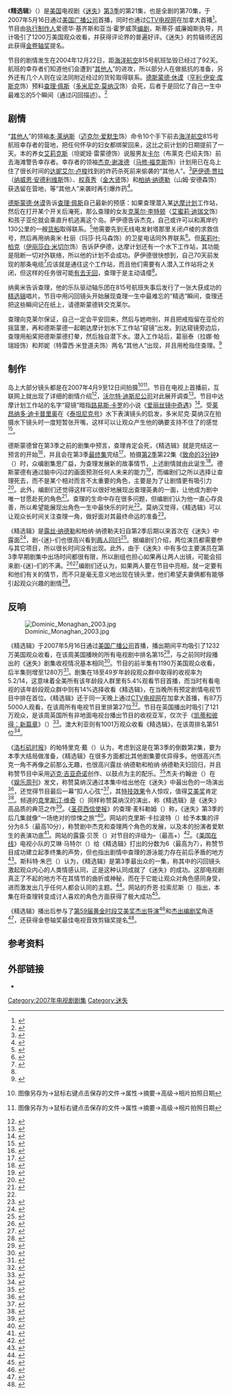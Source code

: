 {{noteTA
|G1=TV
|1=zh-cn:迷失;zh-tw:LOST檔案;zh-hk:迷;
|2=zh-cn:幸存者;zh-hant:倖存者;
}}
{{Infobox television episode
| Title = 精选辑
| Series = [[迷失|迷失]]
| Image =
| Caption = 
| Season = 3
| Episode = 21
| Guests = [[坦妮娅·雷蒙德|坦妮娅·雷蒙德]]饰[[艾莉克斯·卢梭|艾莉克斯]]<br />[[布莱克·巴绍夫|布莱克·巴绍夫]]饰卡尔<br />[[内斯特·卡博内尔|内斯特·卡博内尔]]饰[[理查德·阿尔珀特_(迷失)|理查德·阿尔珀特]]<br />[[米拉·福兰|米拉·福兰]]饰[[达妮艾尔·卢梭|达妮艾尔·卢梭]]<br />[[布莱恩·古德曼|布莱恩·古德曼]]饰瑞安·普赖斯<br />[[玛莎·托马森|玛莎·托马森]]饰纳奥米·杜丽<br />[[尼尔·霍普金斯|尼尔·霍普金斯]]饰利亚姆·佩斯<br />约翰·亨利·卡纳万饰西蒙·佩斯<br />[[L·斯科特·卡德维尔|L·斯科特·卡德维尔]]饰[[露丝·韩德森|露丝·纳德勒]]<br />[[山姆·安德森|山姆·安德森]]饰[[柏纳·纳德勒|柏纳·纳德勒]]<br />[[安德里亚·加布里埃尔|安德里亚·加布里埃尔]]饰纳迪亚·贾赞<br />[[拉娜·帕瑞娅|拉娜·帕瑞娅]]饰葛丽泰<br />[[杰里米·沙达|杰里米·沙达]]饰少年时的[[查理·佩斯|查理·佩斯]]<br />[[扎克·沙达|扎克·沙达]]饰少年时的利亚姆·佩斯<br />[[特雷西·米登道夫|特雷西·米登道夫]]饰邦妮<br />约书亚·汉考克饰罗德里克
| Writer = [[爱德华·基齐斯|爱德华·基齐斯]]<br />[[亚当·霍罗威茨|亚当·霍罗威茨]]
| Director = 斯蒂芬·威廉姆斯
| Production = 321
| Airdate = 2007年5月16日
| Prev = [[幕后高人|幕后高人]]
| Next = [[透过窥镜|透过窥镜]]
| Episode list = [[迷失_(第三季)|《迷失》（第3季）]]<br />[[迷失剧集列表|《迷失》剧集列表]]
}}
《'''精选辑'''》（{{lang-en|''Greatest Hits''}}）是[[美国电视|美国]]电视剧《[[迷失|迷失]]》[[迷失_(第三季)|第3季]]的第21集，也是全剧的第70集，于2007年5月16日通过[[美国广播公司|美国广播公司]]首播，同时也通过[[CTV电视网|CTV电视网]]在加拿大首播<ref>{{cite web | date = 2007-04-20 | work = ''ABC Medianet'' | url = http://www.abcmedianet.com/primeschedule/ABCGRIDS_APRIL23_MAY20.xls | title = Primetime Program April 23 – May 20 Excel Grids Schedule | archivedate = 2012-09-16 | accessdate = 2012-09-16 | archiveurl = https://web.archive.org/web/20120916212355/http://www.abcmedianet.com/primeschedule/ABCGRIDS_APRIL23_MAY20.xls | deadurl = yes | format = XLS}}</ref>。节目由[[执行制作人|执行制作人]]爱德华·基齐斯和亚当·霍罗威茨[[编剧|编剧]]，斯蒂芬·威廉姆斯执导，共计吸引了1200万美国观众收看，并获得评论界的普遍好评。《迷失》的剪辑师还因此获得[[金卷轴奖|金卷轴奖]]提名。

节目的剧情发生在2004年12月22日，距[[海洋航空|海洋航空]]815号航班坠毁已经过了92天。航班的幸存者们知道他们会遭到“[[迷失角色列表|其他人]]”的进攻，所以部分人在做抵抗的准备，另外还有几个人则在设法同附近经过的货轮取得联系。[[德斯蒙德·休谟|德斯蒙德·休谟]]（[[亨利·伊安·库斯克|亨利·伊安·库斯克]]饰）预料[[查理·佩斯|查理·佩斯]]（[[多米尼克·莫纳汉|多米尼克·莫纳汉]]饰）会死，后者于是回忆了自己一生中最难忘的5个瞬间（通过闪回描述）。<ref>{{cite web | title = "Greatest Hits": Season 3, Episode 321 | url = http://abc.go.com/primetime/lost/index?pn=recaps#t=38132&d=40700 | publisher = ''ABC'' | deadurl = yes | archiveurl = https://web.archive.org/web/20090616043235/http://abc.go.com/primetime/lost/index?pn=recaps#t=38132&d=40700 | date = 2007-05-17 | accessdate = 2009-06-16 | archivedate = 2009-06-16}}</ref>

== 剧情 ==
“[[迷失角色列表|其他人]]”的领袖[[本杰明·莱纳斯|本·莱纳斯]]（[[迈克尔·爱默生|迈克尔·爱默生]]饰）命令10个手下前去[[海洋航空|海洋航空]]815号航班幸存者的营地，把任何怀孕的妇女都绑架回来，这比之前计划的日期提前了一天。本的养女[[艾莉克斯·卢梭|艾莉克斯]]（坦妮娅·雷蒙德饰）说服男友[[迷失角色列表|卡尔]]（布莱克·巴绍夫饰）前去海滩警告幸存者。幸存者的领袖[[杰克·谢泼德|杰克·谢泼德]]（[[马修·福克斯|马修·福克斯]]饰）计划用已在岛上住了很长时间的[[达妮艾尔·卢梭|达妮艾尔·卢梭]]找到的炸药杀死前来偷袭的“其他人”。<ref>{{cite episode | credits = [[戴蒙·林道夫|Lindelof, Damon]] (writer) & Cuse, Carlton (writer) & Laneuville, Eric (director) | title = The Brig | series = ''Lost'' | serieslink = 迷失 | network = [[美国广播公司|ABC]] | number = [[迷失剧集列表|19]] | season = [[迷失_(第三季)|3]] | airdate = 2007-05-02}}</ref>[[萨伊德·贾拉|萨伊德·贾拉]]（[[纳威恩·安德利维斯|纳威恩·安德利维斯]]饰）、[[权真秀|权真秀]]（[[金大贤|金大贤]]饰）和[[柏纳·纳德勒|柏纳·纳德勒]]（山姆·安德森饰）获选留在营地，等“其他人”来袭时再引爆炸药<ref name="great">{{cite episode | credits = Kitsis, Edward (writer) & Horowitz, Adam (writer) & Williams, Stephen (director) | title = Greatest Hits | series = ''Lost'' | network = ABC | number = 21 | season = 3 }}</ref>。

[[德斯蒙德·休谟|德斯蒙德·休谟]]告诉[[查理·佩斯|查理·佩斯]]自己最新的预感：如果查理潜入某[[达摩计划|达摩计划]]工作站，然后在打开某个开关后淹死，那么查理的女友[[克莱尔·李特顿|克莱尔·李特顿]]（[[艾蜜莉·迪瑞文|艾蜜莉·迪瑞文]]饰）和孩子亚伦就会乘直升机逃离这个岛。萨伊德告诉杰克，自己或许可以和离岸约130公里的一艘[[货船|货船]]取得联系。<ref>{{cite episode | credits = Kitsis, Edward (writer) & Horowitz, Adam & Toye, Frederick E. (director) | title = D.O.C. | series = ''Lost'' | network = ABC | number = 18 | season = 3 | airdate = 2007-04-25}}</ref>他需要先到无线电发射塔那里关闭卢棱的求救信号，然后再用纳奥米·杜丽（玛莎·托马森饰）的卫星电话同外界联系<ref>{{cite episode | credits = Goddard, Drew (writer), Sarnoff, Elizabeth (writer) & Roth, Bobby (director). | title = The Man Behind the Curtain | series = ''Lost'' | network = ABC | number = 20 | season = 3 | airdate = 2007-05-09}}</ref>。但[[茱莉叶·柏克|茱莉叶·柏克]]（[[伊丽莎白·米切尔|伊丽莎白·米切尔]]饰）告诉萨伊德，达摩计划还有一个水下工作站，其功能是阻断一切对外联络，所以他的计划不会成功。萨伊德很快想到，自己70天前发现的那条电缆<ref>{{cite episode | credits = Fury, David (writer) & Yaitanes, Greg (director) | title = Solitary  | series = ''Lost'' | network = ABC | number = 9 | season = [[迷失_(第一季)|1]] | airdate = 2004-11-17}}</ref>应该就是通往这个工作站，而且他们需要有人潜入工作站将之关闭，但这样的任务很可能[[自杀攻击|有去无回]]，查理于是主动请缨<ref name="great" />。

纳奥米告诉查理，他的乐队驱动轴乐团在815号航班失事后发行了一张大获成功的[[精选辑|精选辑]]唱片。节目中用闪回镜头开始展现查理一生中最难忘的“精选”瞬间，查理还把这些瞬间记在纸上，请德斯蒙德转交克莱尔。
{{Quotation|
* 第一次听到电台播放自己乐队的成名曲。
* 爸爸教他游泳。
* 哥哥利亚姆把爷爷德克斯托·斯特拉顿（{{lang|en|Dextor Stratton}}）刻有姓名首字母缩写的戒指送给他作为圣诞礼物，驱动轴乐团的名字就是因此而来。
* 他救了一个遭到抢劫的女人（他并不知道这个女人就是萨伊德的前女友纳迪亚），其他人称赞他是英雄。
* 815航班失事当晚，他结识克莱尔的那一刻。<ref name="great" />|查理列出自己最难忘的“精选”时刻}}

查理向克莱尔保证，自己一定会平安回来，然后与她吻别，并且把戒指留在亚伦的摇篮里，再和德斯蒙德一起朝达摩计划水下工作站“窥镜”出发。到达窥镜旁边后，查理用船桨把德斯蒙德打晕，然后独自潜下水。潜入工作站后，葛丽泰（拉娜·帕瑞娅饰）和邦妮（特雷西·米登道夫饰）两名“其他人”出现，并且用枪指住查理。<ref>{{cite episode | credits = Cuse, Carlton (writer) & Lindelof, Damon (writer) & [[傑克·本德|Bender, Jack]] (director) | title = Through the Looking Glass | series = ''Lost'' | network = ABC | number = 22 | season = 3}}</ref>

== 制作 ==
岛上大部分镜头都是在2007年4月9至12日间拍摄<ref>{{cite web | author = Perez, Mario | date = 2007-04-09 | url = http://gallery.lost-media.com/displayimage.php?pid=102661&fullsize=1 | title = Mira Furlan Guest Stars in "Greatest Hits" | work = ''ABC Medianet'' | accessdate = 2012-10-02 | archivedate = 2012-10-02 | format = JPG | deadurl = yes | archiveurl = https://web.archive.org/web/20121002102952/http://gallery.lost-media.com/displayimage.php?pid=102661&fullsize=1}}图像另存为→鼠标右键点击保存的文件→属性→摘要→高级→相片拍照日期</ref><ref>{{cite web | author = Perez, Mario | date = 2007-04-12 | url = http://gallery.lost-media.com/displayimage.php?pid=99738&fullsize=1 | title = Dominic Monaghan Stars in "Greatest Hits" | work = ''ABC Medianet'' | accessdate = 2015-07-13 | archivedate = 2015-07-13 | archiveurl = https://web.archive.org/web/20150713122948/http://gallery.lost-media.com/displayimage.php?pid=99738&fullsize=1 | deadurl = yes}}图像另存为→鼠标右键点击保存的文件→属性→摘要→高级→相片拍照日期</ref>。节目在电视上首播前，互联网上就出现了详细的剧情介绍<ref>{{cite web | author = Lachonis, Jon | date = 2007-05-20 | url = http://www.buddytv.com/articles/lost/lost-when-spoilers-attack-6709.aspx | title = LOST - When Spoilers Attack! | archiveurl = https://web.archive.org/web/20150713063045/http://www.buddytv.com/articles/lost/lost-when-spoilers-attack-6709.aspx | deadurl = yes | archivedate = 2015-07-13 | publisher = ''BuddyTV'' | accessdate = 2015-09-02 }}</ref>，[[沃尔特·迪斯尼公司|沃尔特·迪斯尼公司]]对此展开调查<ref>{{cite web | accessdate = 2015-09-02 | title = Ask Ausiello – Does ABC know how the rattlesnake leaked? | work = ''TV Guide'' | publisher = CBS Interactive | last = Ausiello | first = Michael | date = 2007-05-30 | archiveurl = https://web.archive.org/web/20121021172857/http://www.tvguide.com/news/does-abc-know-30727.aspx | deadurl = no | url = http://www.tvguide.com/news/does-abc-know-30727/ | archivedate = 2012-10-21}}</ref>。节目中达摩计划工作站的名字“窥镜”暗指[[路易斯·卡罗|路易斯·卡罗]]的小说《[[爱丽丝镜中奇遇|爱丽丝镜中奇遇]]》<ref>{{cite web | author1 = Lindelof, Damon | author2 = Cuse, Carlton | date = 2007-05-21 | accessdate = 2009-08-11 | deadurl = yes | archiveurl = https://web.archive.org/web/20090811055443/http://abc.go.com/primetime/lost/index?pn=podcast#t=3421 | archivedate = 2009-08-11 | url = http://abc.go.com/primetime/lost/index?pn=podcast#t=3421 | title = The Official ''Lost'' Audio Podcast | publisher = ''American Broadcasting Company''}}</ref>。受[[莱昂纳多·迪卡普里奥|莱昂纳多·迪卡普里奥]]在《[[泰坦尼克号_(1997年电影)|泰坦尼克号]]》水下表演镜头的启发，多米尼克·莫纳汉在拍摄水下镜头时一度短暂张开嘴，这样可以让观众产生他的确要支持不住了的感觉<ref name="location">{{cite video | title = ''Lost'': On Location – Greatest Hits, in ''Lost: The Complete Third Season – The Unexplored Experience'' | publisher = Buena Vista Home Entertainment | medium = DVD Featurette, disc 7 | date = 2007-12-11}}</ref>。

德斯蒙德曾在第3季之前的剧集中预言，查理肯定会死，《精选辑》就是完结这一预言的开始<ref>{{cite episode | credits = Lindelof, Damon (writer) & Goddard, Drew (writer) & Bender, Jack (director) | title = Flashes Before Your Eyes | series = ''Lost'' | network = ABC | number = 8 | season = 3}}</ref>，并且会在第3季[[透过窥镜|最终集]]完结<ref>{{cite news | last = Snierson | first = Dan | date = 2007-05-18 | title = Spotlight on Dominic Monaghan | archiveurl = https://web.archive.org/web/20150411001248/http://www.ew.com/article/2007/05/18/spotlight-dominic-monaghan | deadurl = no | url = http://www.ew.com/article/2007/05/18/spotlight-dominic-monaghan | work = ''[[娱乐周刊|Entertainment Weekly]]'' | accessdate = 2015-09-02 | archivedate = 2015-04-11}}</ref>。拍摄[[迷失_(第二季)|第2季]]第22集《[[致命的3分钟|致命的3分钟]]》（{{lang|en|''Three Minutes''}}）时，众编剧集思广益，为查理发展新的故事情节，上述剧情就由此诞生<ref>{{cite episode | credits = Kitsis, Edward (writer) & Adam Horowitz (writer) & Williams, Stephen (director) | title = Three Minutes | series = ''Lost'' | network = ABC | number = 22 | season = 2 | date= 2006-05-17}}</ref>。德斯蒙德有通过脑中闪过的画面预测任何人未来的能力<ref>{{cite web | last = Snierson | first = Dan | date = 2007-05-24 | url = http://www.ew.com/article/2007/05/24/lost-dominic-monaghan-charlies-fate | title = The Q&A: Sorry, Charlie | work = ''Entertainment Weekly'' | accessdate = 2015-09-02 | deadurl = no | archiveurl = https://web.archive.org/web/20150410224726/http://www.ew.com/article/2007/05/24/lost-dominic-monaghan-charlies-fate | archivedate = 2015-04-10}}</ref>，而编剧们之所以选择让查理死去，而不是某个相对而言不太重要的角色，主要是为了让剧情更有吸引力<ref>{{cite web | last = Ausiello | first = Michael | date = 2007-05-23 | url = http://community.tvguide.com/blog-entry/TVGuide-Editors-Blog/Ausiello-Report/Lost-Exec-Nights/800015786?start=225& | title = Ausiello Report – Lost Exec on Last Night's Big Death: "It Was Painful" | publisher = ''TV Guide'' | archiveurl = https://web.archive.org/web/20070707215534/http://community.tvguide.com/blog-entry/TVGuide-Editors-Blog/Ausiello-Report/Lost-Exec-Nights/800015786?start=225& | accessdate = 2007-07-07 | archivedate = 2007-07-07 | deadurl = yes}}</ref>。此外，编剧们还觉得这样可以很好地展现出查理英勇的一面，让他成为剧中唯一甘愿赴死的角色<ref>{{cite web | last = Veitch | first = Kristin | date = 2007-05-23 | title = Damon Lindelof Breaks 'Radio Silence' to Reveal Why Charlie Died and More | publisher = ''E!'' | accessdate = 2008-06-30 | archivedate = 2008-06-30 | deadurl = yes | archiveurl = https://web.archive.org/web/20080630083706/http://www.eonline.com/gossip/kristin/detail/index.jsp?uuid=9c9aafc1-e118-4d0c-9686-6b982fbd4e87 | url = http://www.eonline.com/gossip/kristin/detail/index.jsp?uuid=9c9aafc1-e118-4d0c-9686-6b982fbd4e87}}</ref>。查理的生命中存在很多问题，但编剧们认为他一直心存良善，所以希望能展现出角色一生中最快乐的时光<ref name="location" />。莫纳汉觉得，《精选辑》可以让观众长时间关注查理一角，做好面对其最终命运的准备<ref>{{cite web | last = Malcolm | first = Shawna | date = 2007-05-24 | url = http://www.tvguide.com/news/sorry-charlie-lost-35854.aspx | title = Sorry, Charlie: ''Lost'' Star Wanted to "Die" a Hero | work = ''TV Guide'' | publisher = CBS Interactive | accessdate = 2014-11-04 | archiveurl = https://web.archive.org/web/20141104215807/http://www.tvguide.com/news/sorry-charlie-lost-35854.aspx | archivedate = 2014-11-04 | deadurl = yes}}</ref>。

《精选辑》是[[露丝·韩德森|露丝·纳德勒]]和柏纳·纳德勒夫妇自第2季后期以来首次在《迷失》中露面<ref>{{cite episode | credits = Lindelof, Damon (writer), Cuse, Carlton (writer) & Bender, Jack (director) | title = Live Together, Die Alone | series = ''Lost'' | network = ABC | number = 24 | season = 2 | airdate = 2006-05-24}}</ref>，剧-{迷}-们也很高兴看到[[常设角色|两人回归]]<ref name="zap">{{cite web | last = Porter | first = Rick | date = 2007-05-16 | archivedate = 2009-01-09 | archiveurl = https://web.archive.org/web/20090109025838/http://blog.zap2it.com/frominsidethebox/2007/05/lost_about_a_bo.html | url = http://zap2it.com/2007/05/lost-about-a-boy/ | title = 'Lost': About a boy | work = ''Zap2it'' | publisher = Zap2it/Tribune Broadcasting | accessdate = 2015-09-03 | deadurl = no}}</ref>。据编剧们介绍，两位演员都需要参与其它项目，所以很长时间没有出现。此外，由于《迷失》中有多位主要演员在第3季早期剧集中出场时间都很有限，所以剧组也担心如果再让两人出镜，可能会招来剧-{迷}-们的不满。<ref>{{cite news | last = Ausiello | first = Michael | date = 2007-01-29 | title = Ausiello on ''Scrubs'' | work = ''TV Guide'' | publisher = CBS Interactive}}</ref><ref>{{cite web | last = Martin | first = Ed | date = 2007-01-31 | url = https://www.mediavillage.com/jmentr/2007/01/31/jmer-lost-01-31-07 | title = Exclusive Interview! ''Lost'' Executive Producers Damon Lindelof and Carlton Cuse | work = ''MediaVillage'' | publisher = MyersBizNet | archiveurl = https://web.archive.org/web/20090201074538/http://www.mediavillage.com/jmentr/2007/01/31/jmer-lost-01-31-07/ | deadurl = yes | archivedate = 2009-02-01 | accessdate = 2009-02-01}}</ref>编剧们还认为，如果两人要在节目中亮相，就一定要有和他们有关的情节，而不只是毫无意义地出现在镜头里，他们希望夫妻俩都有能够引起观众兴趣的剧情<ref>{{cite web | author1 = Cuse, Carlton | author2 = Kitsis, Eddie | author3 = Horowitz, Adam | date = 2007-05-30 | url = http://abc.go.com/primetime/lost/index?pn=podcast#t=3421 | title = The Official ''Lost'' Audio Podcast | publisher = ''American Broadcasting Company'' | archivedate = 2009-08-11 | deadurl = yes | archiveurl = https://web.archive.org/web/20090811055443/http://abc.go.com/primetime/lost/index?pn=podcast#t=3421 | accessdate = 2009-08-11}}</ref>。

== 反响 ==
[[File:Dominic_Monaghan_2003.jpg|thumb]]

《精选辑》于2007年5月16日通过[[美国广播公司|美国广播公司]]首播，播出期间平均吸引了1232万美国观众收看，在该周美国播映的所有电视剧中排名第15<ref>{{cite web | url = http://abcmedianet.com/web/dnr/dispDNR.aspx?id=052207_06 | title = Weekly Program Rankings From 05/14/07 Through 05/20/07 | work = ''ABC Medianet'' | archivedate = 2014-11-06 | archiveurl = https://web.archive.org/web/20141106163041/http://abcmedianet.com/web/dnr/dispDNR.aspx?id=052207_06 | publisher = American Broadcasting Company | accessdate = 2014-11-06 | deadurl = yes}}</ref>，与之前同时段播出的《迷失》剧集收视情况基本相同<ref>{{cite news | last = Sullivan | first = Brian Ford | date = 2007-09-10 | title = The Ten Things You Need to Know About the New Season | work = ''The Futon Critic''}}</ref>。节目的前半集有1190万美国观众收看，后半集则增至1280万<ref>{{cite web | url = http://abcmedianet.com/web/dnr/dispDNR.aspx?id=052207_05 | title = Weekly Primetime Ratings Wrap-Up From 05/14/07 Through 05/20/07 | work = ''ABC Medianet'' | publisher = American Broadcasting Company | accessdate = 2012-02-10 | deadurl = yes | archivedate = 2012-02-10 | archiveurl = https://web.archive.org/web/20120210142957/http://abcmedianet.com/web/dnr/dispDNR.aspx?id=052207_05}}</ref>。剧集在18至49岁年龄段观众群中取得的收视率为5.2/14，这意味着全美所有该年龄段人群里有5.4%观看节目首播，而当时有看电视的该年龄段观众群中则有14%选择收看《精选辑》，在当晚所有预定剧情电视节目中排在首位。《精选辑》还于同一天晚上通过[[CTV电视网|CTV电视网]]在加拿大首播，有87万5000人观看，在该周所有电视节目里排第27位<ref>{{cite report | work = ''BBM Canada'' | date = 2007-05-20 | url = http://www.bbm.ca/en/nat05142007.pdf | archiveurl = https://web.archive.org/web/20090318143127/http://www.bbm.ca/en/nat05142007.pdf | archivedate = 2009-03-18 | title = Top Programs – Total Canada (English) | accessdate = 2009-03-18 | deadurl = yes | format = PDF}}</ref>。节目在英国播出时吸引了121万观众，是该周英国所有非地面电视台播出节目的收视亚军，仅次于《[[凯蒂和彼得：新篇章|凯蒂和彼得：新篇章]]》（{{lang|en|''Katie & Peter: The Next Chapter''}}）<ref>{{cite web | archivedate = 2009-05-23 | deadurl = yes | url = http://gallifreyone.com/news-archives.php?id=5-2007 | date = 2007-05-30 | accessdate = 2009-05-23 | title = 42 - Final Ratings | archiveurl = https://web.archive.org/web/20090523083537/http://www.gallifreyone.com/news-archives.php?id=5-2007 | work = ''Outpost Gallifrey''}}</ref>。澳大利亚则有1001万观众收看《精选辑》，在该周排名第51位<ref>{{cite web|last=Dale |first=David |date=2007-07-21 |url=http://blogs.smh.com.au/sit/archives/2007/07/next_ratings_race.html |title=Stay in Touch – The Ratings Race: Week 29 |publisher=''The Sydney Morning Herald'' |accessdate=2015-09-03 |archiveurl=https://web.archive.org/web/20120424094302/http://blogs.smh.com.au/sit/archives/2007/07/next_ratings_race.html |deadurl=yes |archivedate=2012-04-24 }}</ref>。

《[[洛杉矶时报|洛杉矶时报]]》的帕特里克·戴（{{lang|en|Patrick Day}}）认为，考虑到这是在第3季的倒数第2集，要为本季大结局做准备，《精选辑》在很多方面都比其他剧集要优异得多。他很高兴杰克一角不再像之前那么无趣，也很高兴露丝·纳德勒和柏纳·纳德勒夫妇回归，并且称赞节目中采用[[迈克·吉亚奇诺|迈克·吉亚奇诺]]创作、以鼓点为主的配乐。<ref>{{cite news | last = Day | first = Patrick | date = 2007-05-17 | url = http://latimesblogs.latimes.com/showtracker/2007/05/lost_counting_d.html | title = 'Lost': Counting down... | work = ''Los Angeles Times'' | accessdate = 2015-09-03 | deadurl = no | archiveurl = https://web.archive.org/web/20120225043648/http://latimesblogs.latimes.com/showtracker/2007/05/lost_counting_d.html | archivedate = 2012-02-25}}</ref>杰夫·约翰逊（{{lang|en|Jeff Jensen}}）在《[[娱乐周刊|娱乐周刊]]》发文，称赞莫纳汉通过本集中给出他在《迷失》中最出色的一场演出<ref>{{cite news|last=Jensen |first=Jeff "Doc" |date=2007-05-17 |accessdate=2015-09-03 |archiveurl=https://web.archive.org/web/20120609151334/http://www.ew.com/ew/article/0%2C%2C20039187_2%2C00.html |deadurl=yes |archivedate=2012-06-09 |url=http://www.ew.com/ew/article/0,,20039187_2,00.html |title=The "Greatest Hits" of Charlie's Life |publisher=''Entertainment Weekly'' }}</ref>，还觉得节目最后一幕“扣人心弦”<ref>{{cite news|last=Jensen |first=Jeff "Doc" |date=2007-05-17 |url=http://www.ew.com/ew/article/0,,20039187,00.html |title=Hit Lists |archiveurl=https://web.archive.org/web/20130130182327/http://www.ew.com/ew/article/0%2C%2C20039187%2C00.html |deadurl=yes |publisher=''Entertainment Weekly'' |accessdate=2013-01-30 |archivedate=2013-01-30 }}</ref>，其[[特殊效果|特技效果]]令人惊叹，值得[[黄金时段艾美奖|艾美奖]]肯定<ref>{{cite news|last=Jensen |first=Jeff "Doc" |date=2007-05-17 |url=http://www.ew.com/ew/article/0,,20039187_3,00.html |title=Charlie Risks His Life |publisher=''Entertainment Weekly'' |archiveurl=https://web.archive.org/web/20120609151359/http://www.ew.com/ew/article/0%2C%2C20039187_3%2C00.html |deadurl=yes |archivedate=2012-06-09 |accessdate=2012-06-09 }}</ref>。{{lang|en|[[E!|E!]]}}频道的[[克里斯汀·多斯·桑托斯|克里斯汀·维奇]]（{{lang|en|Kristin Veitch}}）同样称赞莫纳汉的演出，称《精选辑》是《迷失》高品质的典范之作<ref>{{cite news | author1 = Veitch, Kristin | author2 = Godwin, Jennifer | date = 2007-05-17 | work = ''E!'' | title = It's Charlie's Waterworld, We Just Live in It | accessdate = 2015-09-03 | archiveurl = https://web.archive.org/web/20110629161008/http://www.eonline.com/uberblog/b3689__amp_amp_lt_i_amp_amp_gt_Lost_amp_amp_lt__i_amp_amp_gt__Redux__It_s_Charlie_s_Waterworld__We_Just_Live_in_It.html | deadurl = yes | url = http://www.eonline.com/uberblog/b3689__amp_amp_lt_i_amp_amp_gt_Lost_amp_amp_lt__i_amp_amp_gt__Redux__It_s_Charlie_s_Waterworld__We_Just_Live_in_It.html | archivedate = 2011-06-29}}</ref>。《[[圣荷西信使报|圣荷西信使报]]》的查理·麦科勒姆（{{lang|en|Charlie McCollum}}）称，《迷失》第3季的后几集就像“一场绝对的惊悚之旅”<ref>{{cite news | last = McCollum | first = Charlie | date = 2007-12-31 | deadurl = no | archiveurl = https://web.archive.org/web/20120825021549/http://www.mercurynews.com/charliemccollum/ci_7850755?nclick_check=1 | url = http://www.mercurynews.com/charliemccollum/ci_7850755?nclick_check=1 | title = TV's Top 25 | work = ''San Jose Mercury News'' | accessdate = 2015-09-03 | archivedate = 2012-08-25}}</ref>。{{lang|en|[[IGN|IGN]]}}网站的克里斯·卡拉波特（{{lang|en|Chris Carabott}}）给予本集的评分为8.5（最高10分），称赞剧中杰克和查理两个角色的发展，以及本的扮演者爱默生的表演功底<ref>{{cite web | last = Carabott | first = Chris | date = 2007-05-17 | url = http://www.ign.com/articles/2007/05/17/lost-greatest-hits-review | title = "Greatest Hits" Review | archiveurl = https://web.archive.org/web/20140925121030/http://www.ign.com/articles/2007/05/17/lost-greatest-hits-review | deadurl = no | work = ''IGN'' | accessdate = 2015-09-03 | archivedate = 2014-09-25}}</ref>。{{lang|en|[[TWoP|TWoP]]}}网站的露露·贝茨（{{lang|en|Lulu Bates}}）对节目的评级为{{lang|en|A}}–（最高{{lang|en|A}}+）<ref>{{cite web | last = Bates | first = Lulu | title = Footprints | work = ''Television Without Pity'' | accessdate = 2012-02-07 | date = 2007-05-21 | url = http://www.televisionwithoutpity.com/Shows/Lost/Stories/Greatest-Hits | deadurl = yes | archiveurl = https://web.archive.org/web/20120207163253/http://www.televisionwithoutpity.com/Shows/Lost/Stories/Greatest-Hits | archivedate = 2012-02-07}}</ref>。《[[美国在线|美国在线]]》电视小队的艾琳·马特尔（{{lang|en|Erin Martell}}）给《精选辑》打出的分数为6（最高为7），称赞节目成功建立起季终集的声势，但也指出剧情中查理的游泳能力存在前后矛盾的地方<ref>{{cite web | last = Martell | first = Erin | date = 2007-05-17 | url = http://www.tvsquad.com/2007/05/17/lost-greatest-hits | title = Lost: Greatest Hits | work = ''TV Squad'' | accessdate = 2011-05-21 | archivedate = 2011-05-21 | deadurl = yes | archiveurl = https://web.archive.org/web/20110521145215/http://www.tvsquad.com/2007/05/17/lost-greatest-hits/}}</ref>。斯科特·朱巴（{{lang|en|Scott Juba}}）认为，《精选辑》是第3季最出众的一集，称其中的闪回镜头激起观众内心的人类情感认同，正是这种认同成就了《迷失》的成功。这部电视剧真正了不起的地方不在其情节的曲折或神秘，而在于它能让观众对角色感同身受，进而激发出几乎任何人都会认同的主题。<ref>{{cite web | last = Juba | first = Scott | date = 2007-12-11 | url = http://www.the-trades.com/article.php?id=6116 | title = DVD Review: ''Lost: The Complete Third Season'' | work = ''The Trades'' | accessdate = 2012-02-07 | archivedate = 2012-02-07 | deadurl = yes | archiveurl = https://web.archive.org/web/20120207193200/http://www.the-trades.com/article.php?id=6116}}</ref>。{{lang|en|[[BuddyTV|BuddyTV]]}}网站的乔恩·拉索尼斯（{{lang|en|Jon Lachonis}}）指出，本集在将查理转变成讨人喜欢的角色方面获得了极大成功<ref>{{cite web | last = Lachonis | first = Jon "DocArzt" | date = 2007-05-16 | archiveurl = https://web.archive.org/web/20120111130937/http://www.buddytv.com/articles/lost/lost-322-greatest-hits-recap-6541.aspx | url = http://www.buddytv.com/articles/lost/lost-322-greatest-hits-recap-6541.aspx | title = 3.21 'Greatest Hits' Recap | work = ''BuddyTV'' | accessdate = 2012-01-11 | archivedate = 2012-01-11 | deadurl = yes}}</ref>。

《精选辑》播出后参与了[[第59届艾美奖|第59届]][[黄金时段艾美奖|黄金时段艾美奖]][[黄金时段艾美奖剧情类电视剧杰出导演奖|杰出导演]]<ref>{{cite web|last=Lachonis |first=Jon "DocArzt" |date=2007-06-29 |title=''Lost'' Producers Look "Through the Looking Glass" for Emmy Glory |url=http://www.buddytv.com/articles/lost/lost-producers-look-through-th-7109.aspx |work=''BuddyTV'' |deadurl=yes |accessdate=2015-09-03 |archivedate=2012-01-11 |archiveurl=https://web.archive.org/web/20120111130102/http://www.buddytv.com/articles/lost/lost-producers-look-through-th-7109.aspx }}</ref>和[[黄金时段艾美奖剧情类电视剧杰出编剧奖|杰出编剧奖]]角逐<ref>{{cite web | author = Boomer | date = 2007-07-26 | url = http://goldderbyforums.latimes.com/eve/forums/a/tpc/f/1106078764/m/53610293 | accessdate = 2007-10-09 | archiveurl = https://web.archive.org/web/20071009230644/http://goldderbyforums.latimes.com/eve/forums/a/tpc/f/1106078764/m/53610293 | title = 2007 Emmys Confirmed Episode Submissions | work = ''Los Angeles Times Envelope'' | archivedate = 2007-10-09 | deadurl = yes}}</ref>，还获得金卷轴奖最佳电视音效剪辑奖提名<ref>{{cite web | work = Motion Picture Sound Editors | date = 2008-02-05 | url = http://www.mpse.org/goldenreels/2008awards/2008tvnominees.html | title = 2008 Golden Reel Award Nominees: Television | accessdate = 2013-06-07 | archivedate = 2013-06-07 | deadurl = yes | archiveurl = https://web.archive.org/web/20130607160139/http://www.mpse.org/goldenreels/2008awards/2008tvnominees.html}}</ref>。

== 参考资料 ==
{{Reflist|30em}}

== 外部链接 ==
{{portal box|电视剧|美国}}
*{{IMDb episode|0998660|精选辑}}

{{迷失剧集}}
{{迷失角色表}}
[[Category:2007年电视剧剧集|Category:2007年电视剧剧集]]
[[Category:迷失|Category:迷失]]
{{Featured article}}